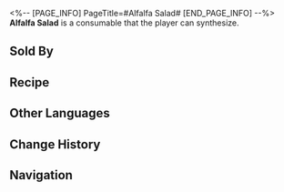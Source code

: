 <%-- [PAGE_INFO]
PageTitle=#Alfalfa Salad#
[END_PAGE_INFO] --%>
{{Consumable Infobox
|id          = 402025
|image       = Item Alfalfa Salad.png{{subst:void|<!--$UPLOAD:<<SpriteOutput/ItemFigures/402025.png>-<Item Alfalfa Salad.png>-<Consumable Icons>>-->}}
|type        = Attack Consumables
|rarity      = 3
|effect      = Upon use, increases all allies' CRIT Rate by 18% for the next battle.
|description = A vegetable salad that was once sold at an astounding price, believed to bring good luck and happiness to those who consumed it. Later, a chef replaced the expensive clover with regular lettuce, making it an affordable dish for the masses.
|effectType  = 
|effectType2 = 
|effectType3 = 
|recipe      = {{cx|Source missing}}
|source1     = [[Omni-Synthesizer]]
|source2     = [[Clock Diner]]
|source3     = 
}}
{{Description|''"But now, it no longer brings anyone happiness."''}}
'''Alfalfa Salad''' is a consumable that the player can synthesize.

==Sold By==
{{Shop Availability}}

==Recipe==
{{Recipe
|type                          = Synthesis
|group                         = Consumable
|The Sound and the Fury (Item) = 1
|Hunger                        = 2
|Seed                          = 5
|sort                          = The Sound and the Fury (Item);Hunger;Seed
}}

==Other Languages==
{{Other Languages
|en   = Alfalfa Salad
|zhs  = 苜蓿色拉
|zht  = 苜蓿沙拉
|ja   = ルーサンサラダ
|ko   = 알팔파 샐러드
|es   = Ensalada de alfalfa
|fr   = Salade Grand-Trèfle
|ru   = Салат из люцерны
|th   = Alfalfa Salad
|vi   = Salad Linh Lăng
|de   = Alfalfa-Salat
|id   = Alfalfa Salad
|pt   = Salada de Alfafa
}}

==Change History==
{{Change History|2.0}}

==Navigation==
{{Consumable Navbox}}